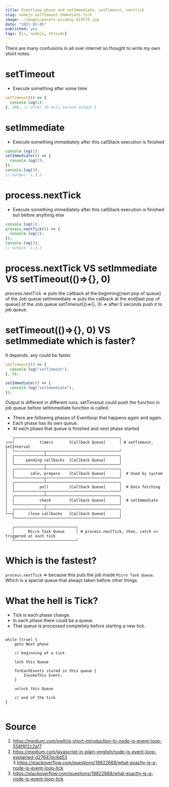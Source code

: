 ```yaml
---
title: Eventloop phase and setImmediate, setTimeout, nexttick
slug: nodejs-setTimeout-Immediate-tick
image: ./images/pexels-pixabay-414579.jpg
date: "2021-02-05"
published: yes
tags: [js, nodejs, threads]
---
```



There are many confusions in all over internet so thought to write my own short notes.

# setTimeout

- Execute something after some time

<CodeDivWrapper>

```js
setTimeout(() => {
  console.log(1);
}, 10); // after 10 mili second output 1
```

</CodeDivWrapper>

# setImmediate

- Execute something immediately after this callStack execution is finished

<CodeDivWrapper>

```js
console.log(1);
setImmediate(() => {
  console.log(2);
});
console.log(3);
// output: 1,3,2
```

</CodeDivWrapper>

# process.nextTick

- Execute something immediately after this callStack execution is finished but before anything else

<CodeDivWrapper>

```js
console.log(1);
process.nextTick(() => {
  console.log(2);
});
console.log(3);
// output: 1,3,2
```

</CodeDivWrapper>

# process.nextTick VS setImmediate VS setTimeout(()=>{}, 0)

process.nextTick => puts the callback at the beginning[next pop of queue] of the Job queue
setImmediate => puts the callback at the end[last pop of queue] of the Job queue
setTimeout(()=>{}, 0) => after 0 seconds push it to job queue.

# setTimeout(()=>{}, 0) VS setImmediate which is faster?

It depends, any could be faster.

<CodeDivWrapper>

```js
setTimeout(() => {
  console.log("setTimeout");
}, 0);

setImmediate(() => {
  console.log("setImmediate");
});
```

</CodeDivWrapper>

Output is different in different runs. setTimeout could push the function in job queue before setImmediate function is called.

- There are following phases of Eventloop that happens again and again.
- Each phase has its own queue.
- At each phase that queue is finished and next phase started

<CodeDivWrapper>

```Text
   ┌──────────────────────────────────────────────┐
┌─>│           timers       [Callback Queue]      │ # setTimeout, setInterval
│  └─────────────┬────────────────────────────────┘
│  ┌─────────────┴────────────────────────────────┐
│  │     pending callbacks  [Callback Queue]      │
│  └─────────────┬────────────────────────────────┘
│  ┌─────────────┴────────────────────────────────┐
│  │       idle, prepare    [Callback Queue]      │  # Used by system
│  └─────────────┬────────────────────────────────┘
│  ┌─────────────┴────────────────────────────────┐
│  │           poll         [Callback Queue]      │  # Data fetching
│  └─────────────┬────────────────────────────────┘
│  ┌─────────────┴────────────────────────────────┐
│  │           check        [Callback Queue]      │  # setImmediate
│  └─────────────┬────────────────────────────────┘
│  ┌─────────────┴────────────────────────────────┐
└──┤      close callbacks   [Callback Queue]      │
   └──────────────────────────────────────────────┘

   ┌───────────────────────────┐
   │      Micro Task Queue     │ # process.nextTick, then, catch => triggered at each tick
   └───────────────────────────┘

```

</CodeDivWrapper>

# Which is the fastest?

`process.nextTick` => because this puts the job inside `Micro Task Queue`. Which is a special queue that always taken before other things.

# What the hell is Tick?

- Tick is each phase change.
- In each phase there could be a queue.
- That queue is processed completely before starting a new tick.

<CodeDivWrapper>

```Text

while (true) {
    goto Next phase

    // beginning of a tick

    lock this Queue

    forEachEvents stored in this queue {
        InvokeThis Event;
    }

    unlock this Queue

    // end of the tick
}


```

</CodeDivWrapper>

# Source

1. https://medium.com/swlh/a-short-introduction-to-node-js-event-loop-558f6f2c2af7
2. https://medium.com/javascript-in-plain-english/node-js-event-loop-explained-d27647ec8d53 3.https://stackoverflow.com/questions/19822668/what-exactly-is-a-node-js-event-loop-tick
3. https://stackoverflow.com/questions/19822668/what-exactly-is-a-node-js-event-loop-tick
